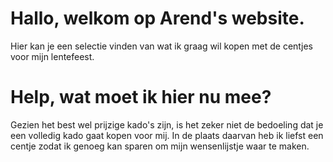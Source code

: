 # Hallo, welkom op Arend's website.

Hier kan je een selectie vinden van wat ik graag wil kopen met de centjes voor mijn lentefeest.

# Help, wat moet ik hier nu mee?

Gezien het best wel prijzige kado's zijn, is het zeker niet de bedoeling dat je een volledig kado gaat kopen voor mij. 
In de plaats daarvan heb ik liefst een centje zodat ik genoeg kan sparen om mijn wensenlijstje waar te maken.

